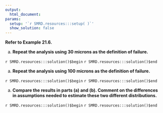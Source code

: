 ```yaml
---
output:
  html_document:
params:
  setup: '`r SMRD.resources:::setup( )`'
  show_solution: false
---
```


__Refer to Example 21.6.__

a. __Repeat the analysis using 30 microns as the definition of failure.__

`r SMRD.resources:::solution()$begin`
`r SMRD.resources:::solution()$end`

a. __Repeat the analysis using 100 microns as the definition of failure.__

`r SMRD.resources:::solution()$begin`
`r SMRD.resources:::solution()$end`

a. __Compare the results in parts (a) and (b). Comment on the differences in assumptions needed to estimate these two different distributions.__

`r SMRD.resources:::solution()$begin`
`r SMRD.resources:::solution()$end`
